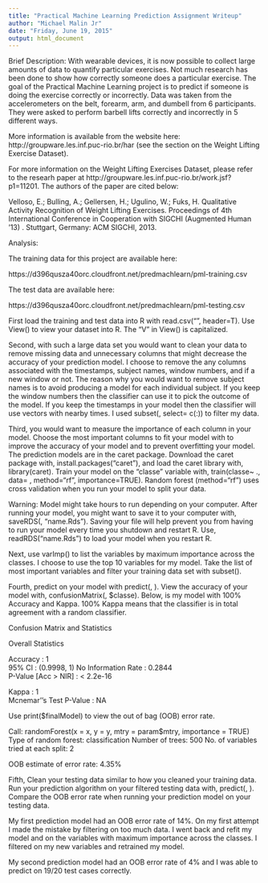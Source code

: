 ```yaml
---
title: "Practical Machine Learning Prediction Assignment Writeup"
author: "Michael Malin Jr"
date: "Friday, June 19, 2015"
output: html_document
---
```


Brief Description:
With wearable devices, it is now possible to collect large amounts of data to quantify particular exercises. Not much research has been done to show how correctly someone does a particular exercise. The goal of the Practical Machine Learning project is to predict if someone is doing the exercise correctly or incorrectly. Data was taken from the accelerometers on the belt, forearm, arm, and dumbell from 6 participants. They were asked to perform barbell lifts correctly and incorrectly in 5 different ways. 

More information is available from the website here: http://groupware.les.inf.puc-rio.br/har (see the section on the Weight Lifting Exercise Dataset).

For more information on the Weight Lifting Exercises Dataset, please refer to the researh paper at http://groupware.les.inf.puc-rio.br/work.jsf?p1=11201. The authors of the paper are cited below: 

Velloso, E.; Bulling, A.; Gellersen, H.; Ugulino, W.; Fuks, H. Qualitative Activity Recognition of Weight Lifting Exercises. Proceedings of 4th International Conference in Cooperation with SIGCHI (Augmented Human '13) . Stuttgart, Germany: ACM SIGCHI, 2013.

Analysis:

The training data for this project are available here: 

https://d396qusza40orc.cloudfront.net/predmachlearn/pml-training.csv

The test data are available here: 

https://d396qusza40orc.cloudfront.net/predmachlearn/pml-testing.csv

First load the training and test data into R with read.csv("<file_name>", header=T). Use View() to view your dataset into R. The "V" in View() is capitalized. 

Second, with such a large data set you would want to clean your data to remove missing data and unnecessary columns that might decrease the accuracy of your prediction model. I choose to remove the any columns associated with the timestamps, subject names, window numbers, and if a new window or not.
The reason why you would want to remove subject names is to avoid producing a model for each individual subject. If you keep the window numbers then the classifier can use it to pick the outcome of the model. If you keep the timestamps in your model then the classifier will use vectors with nearby times. I used subset(<train data>, select= c(<column1>:<column2>)) to filter my data.  

Third, you would want to measure the importance of each column in your model. Choose the most important columns to fit your model with to improve the accuracy of your model and to prevent overfitting your model. The prediction models are in the caret package. Download the caret package with, install.packages("caret"), and load the caret library with, library(caret). Train your model on the "classe" variable with, train(classe~ ., data= <subset train data>, method="rf", importance=TRUE).
Random forest (method="rf") uses cross validation when you run your model to split your data.

Warning: Model might take hours to run depending on your computer. After running your model, you might want to save it to your computer with, saveRDS(<fit model name>, "name.Rds"). Saving your file will help prevent you from having to run your model every time you shutdown and restart R. Use, readRDS("name.Rds") to load your model when you restart R.

Next, use varImp(<fit model name>) to list the variables by maximum importance across the classes. I choose to use the top 10 variables for my model. Take the list of most important variables and filter your training data set with subset(). 

Fourth, predict on your model with predict(<fit model name>, <subset train data>). View the accuracy of your model with, confusionMatrix(<prediction name>, <train data>$classe).
Below, is my model with 100% Accuracy and Kappa. 100% Kappa means that the classifier is in total agreement with a random classifier.


Confusion Matrix and Statistics

Overall Statistics

Accuracy : 1          
95% CI : (0.9998, 1)
No Information Rate : 0.2844     
P-Value [Acc > NIR] : < 2.2e-16  

Kappa : 1          
Mcnemar''s Test P-Value : NA         

Use print(<fit model name>$finalModel) to view the out of bag (OOB) error rate. 

Call:
randomForest(x = x, y = y, mtry = param$mtry, importance = TRUE)
Type of random forest: classification
Number of trees: 500
No. of variables tried at each split: 2

OOB estimate of  error rate: 4.35%

Fifth, Clean your testing data similar to how you cleaned your training data.
Run your prediction algorithm on your filtered testing data with, predict(<fit model name>, <subset test data>). Compare the OOB error rate when running your prediction model on your testing data.

My first prediction model had an OOB error rate of 14%. On my first attempt I made the mistake by filtering on too much data. I went back and refit my model and on the variables with maximum importance across the classes. I filtered on my new variables and retrained my model.

My second prediction model had an OOB error rate of 4% and I was able to predict on 19/20 test cases correctly.  

